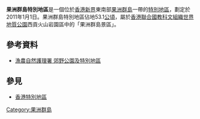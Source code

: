 '''果洲群島特別地區'''是一個位於[[香港|香港]][[新界|新界]]東南部[[果洲群島|果洲群島]]一帶的[[香港特別地區|特別地區]]，劃定於2011年1月1日。果洲群島特別地區佔地53.1[[公頃|公頃]]，屬於[[香港聯合國教科文組織世界地質公園|香港聯合國教科文組織世界地質公園]]西貢火山岩園區中的「果洲群島景區」。

==參考資料==
*[http://www.afcd.gov.hk/tc_chi/country/cou_lea/cp_sa.html 漁農自然護理署 郊野公園及特別地區] {{Wayback|url=http://www.afcd.gov.hk/tc_chi/country/cou_lea/cp_sa.html |date=20110914020454 }}

==參見==
* [[香港特別地區|香港特別地區]]

{{香港特別地區}}
{{中國香港世界地質公園}}
[[Category:果洲群島|Category:果洲群島]]